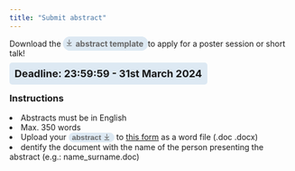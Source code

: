 ```yaml
---
title: "Submit abstract"
---
```



```{=html}
<div class="vacolo">
    <span class='cavolo'>Download the </span>
    <a href="Abstract_Template_Submisison.docx" download class="bottone-napoleone" alt='template download'>
        <svg xmlns="http://www.w3.org/2000/svg" width="24" height="24" viewBox="0 0 24 24" fill="none" stroke="currentColor" stroke-width="2" stroke-linecap="round" stroke-linejoin="round" class="lucide lucide-arrow-down-to-line"><path d="M12 17V3"/><path d="m6 11 6 6 6-6"/><path d="M19 21H5"/></svg>
        <strong>abstract template</strong>
    </a>
    <span class='cavolo'> to apply for a poster session or short talk!</span>
  </div>
<br>
<style>
  .vacolo {
    display : block;
  }
  .bottone-napoleone {
    border: 4px solid #dde9f3;
    border-radius: 50px;
    background-color: #dde9f3;
    color : #676767;
    align-items: center;
    text-decoration: none; 
  }
  .bottone-napoleone svg {
    width: 1em; /* Adjust this value to your needs */
    vertical-align: top;
  }
  .bottone-napoleone :hover {
    align-items: center;
    background-color: #dde9f3;
    /*font-size: 24px;*/
    color : #000000;
  }
  .muoviti {
    border: #0000ff;
    align-items: center;
    background-color: #dde9f3;
    border-radius: 5px;
    padding: 9px;
    font-size: 18px;
  }
</style>

<strong class='muoviti'>Deadline: 23:59:59 - 31st March 2024</strong>
```

### Instructions
```{=html}
<div class="cavoletti">
  <li>Abstracts must be in English</li>
  <li>Max. 350 words</li>
  <li>Upload your
  <button class="bottone-napoleone" alt='abstract download' style="border: 0px solid #dde9f3;">
      <strong>abstract</strong>
      <svg xmlns="http://www.w3.org/2000/svg" width="24" height="24" viewBox="0 0 24 24" fill="none" stroke="currentColor" stroke-width="2" stroke-linecap="round" stroke-linejoin="round" class="lucide lucide-arrow-down-to-line"><path d="M12 17V3"/><path d="m6 11 6 6 6-6"/><path d="M19 21H5"/></svg>
  </button>
  to
  <a target='_blank' href="https://forms.gle/SpxhraLCgUY8SPF86">this form</a>
  as a word file (.doc .docx)</li>
  <li>dentify the document with the name of the person presenting the abstract (e.g.: name_surname.doc)</li>
</div>

```

```{=html}
<style>
  .carosello-prionico{
    gap: 10px;
  }

  .carosello-prionico img {
    height: 300px;
  }
</style>

<div id="randomizzazione-prionica" class="carosello-prionico"></div>

<script>
  //Add images to poster.qmd with style='display: none;' so quarto will load them
  var images = [
    "figures/fig4.jpg",
    "figures/fig5.jpg",
    "figures/prion_fig2.jpg",
    "figures/prion_fig1.jpg",
    "figures/prion_fig3.jpg"
  ];
  var randomImage = images[Math.floor(Math.random() * images.length)];
  var imgElement = document.createElement('img');
  imgElement.src = randomImage;
  document.getElementById('randomizzazione-prionica').appendChild(imgElement);
</script>
```